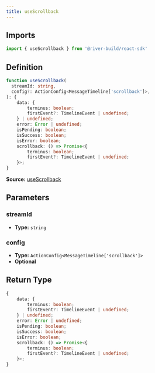```yaml
---
title: useScrollback
---
```

## Imports

```ts
import { useScrollback } from '@river-build/react-sdk'
```

## Definition

```ts
function useScrollback(
  streamId: string,
  config?: ActionConfig<MessageTimeline['scrollback']>,
): {
    data: {
        terminus: boolean;
        firstEvent?: TimelineEvent | undefined;
    } | undefined;
    error: Error | undefined;
    isPending: boolean;
    isSuccess: boolean;
    isError: boolean;
    scrollback: () => Promise<{
        terminus: boolean;
        firstEvent?: TimelineEvent | undefined;
    }>;
}
```

**Source:** [useScrollback](https://github.com/river-build/river/blob/main/packages/react-sdk/src/useScrollback.ts)

## Parameters

### streamId

- **Type:** `string`

### config

- **Type:** `ActionConfig<MessageTimeline['scrollback']>`
- **Optional**

## Return Type

```ts
{
    data: {
        terminus: boolean;
        firstEvent?: TimelineEvent | undefined;
    } | undefined;
    error: Error | undefined;
    isPending: boolean;
    isSuccess: boolean;
    isError: boolean;
    scrollback: () => Promise<{
        terminus: boolean;
        firstEvent?: TimelineEvent | undefined;
    }>;
}
```
